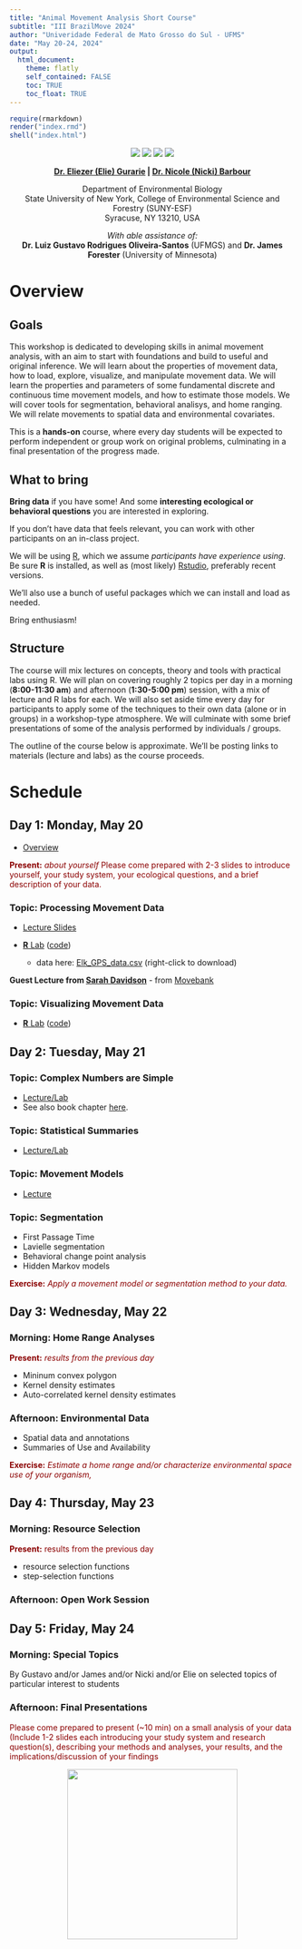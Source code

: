 ```yaml
---
title: "Animal Movement Analysis Short Course"
subtitle: "III BrazilMove 2024"
author: "Univeridade Federal de Mato Grosso do Sul - UFMS" 
date: "May 20-24, 2024"
output: 
  html_document:
    theme: flatly
    self_contained: FALSE
    toc: TRUE
    toc_float: TRUE
---
```


```r
require(rmarkdown)
render("index.rmd")
shell("index.html")
```


<center>

![](images/logo_ecomov_sem_fundo.webp)
![](images/CAPES print logo_editado.webp)
![](images/logo-original-fundo-claro.webp)
![](images/SUNY_ESF_logo.png)

**[Dr. Eliezer (Elie) Gurarie](mailto:egurarie@esf.edu) | [Dr. Nicole (Nicki) Barbour](mailto:barbour@esf.edu)**

Department of Environmental Biology <br>
State University of New York, College of Environmental Science and Forestry (SUNY-ESF) <br>
Syracuse, NY 13210, USA

*With able assistance of:*<br> **Dr. Luiz Gustavo Rodrigues Oliveira-Santos** (UFMGS) and   **Dr. James Forester** (University of Minnesota)

</center>

# Overview

## Goals

This workshop is dedicated to developing skills in animal movement analysis, with an aim to start with foundations and build to useful and original inference.  We will learn about the properties of movement data, how to load, explore, visualize, and manipulate movement data.  We will learn the  properties and parameters of some fundamental discrete and continuous time movement models, and how to estimate those models.  We will cover tools for segmentation, behavioral analisys, and home ranging. We will relate movements to spatial data and environmental covariates.

This is a **hands-on** course, where every day students will be expected to perform independent or group work on original problems, culminating in a final presentation of the progress made.  

## What to bring

**Bring data** if you have some!  And some **interesting ecological or behavioral questions** you are interested in exploring.  

If you don't have data that feels relevant, you can work with other participants on an in-class project.

We will be using [R](https://cran.r-project.org/), which we assume *participants have experience using*.  Be sure **R** is installed, as well as (most likely) [Rstudio](https://posit.co/download/rstudio-desktop/), preferably recent versions.  

We'll also use a bunch of useful packages which we can install and load as needed.  

Bring enthusiasm! 


## Structure

The course will mix lectures on concepts, theory and tools with practical labs using R. We will plan on covering roughly 2 topics per day in a morning (**8:00-11:30 am**) and afternoon (**1:30-5:00 pm**) session, with a mix of lecture and R labs for each.  We will also set aside time every day for participants to apply some of the techniques to their own data (alone or in groups) in a workshop-type atmosphere.  We will culminate with some brief presentations of some of the analysis performed by individuals / groups.  

The outline of the course below is approximate.  We'll be posting links to materials (lecture and labs) as the course proceeds.  


# Schedule 

## Day 1: Monday, May 20

- [Overview](Day1/01_Overview/Overview.html)

<font color = "darkred"> 
**Present:** *about yourself*
Please come prepared with 2-3 slides to introduce yourself, your study system, your ecological questions, and a brief description of your data. 
</font>

### Topic: Processing Movement Data

- [Lecture Slides](Day1/02_ProcessingData/PreliminaryProcessing.html)

- [**R** Lab](Day1/02_ProcessingData/Lab1_DataProcessing.html) ([code](Day1/02_ProcessingData/Lab1_DataProcessing.R))
  - data here: [Elk_GPS_data.csv](data/Elk_GPS_data.csv) (right-click to download)
  
**Guest Lecture from [Sarah Davidson](https://www.ab.mpg.de/person/98230/2736)** - from [Movebank](https://www.movebank.org/cms/movebank-main) 

### Topic: Visualizing Movement Data

- [**R** Lab](Day1/03_SummariesVisualization/Lab02_SomeVisualizations.html) ([code](Day1/03_SummariesVisualization/Lab02_SomeVisualizations.R))


## Day 2: Tuesday, May 21

### Topic: Complex Numbers are Simple

- [Lecture/Lab](Day2/04_ComplexNumbers/ComplexNumbers.html)
- See also book chapter [here](https://eligurarie.github.io/MovementEcologyBook/part2_data_and_manipulations/complex_numbers.html).  

### Topic: Statistical Summaries

- [Lecture/Lab](Day2/05_StatisticalSummaries/Lab_StatisticalSummaries.html)


### Topic: Movement Models

- [Lecture](Day3/06_MovementModels/DiscreteMovementModels.html)


### Topic: **Segmentation**

- First Passage Time
- Lavielle segmentation
- Behavioral change point analysis
- Hidden Markov models

<font color = "darkred"> 
**Exercise:** *Apply a movement model or segmentation method to your data.*
</font>

## Day 3: Wednesday, May 22

### Morning:  **Home Range Analyses**

<font color = "darkred"> 
**Present:** *results from the previous day*
</font>

- Mininum convex polygon
- Kernel density estimates
- Auto-correlated kernel density estimates

### Afternoon:  **Environmental Data**

- Spatial data and annotations
- Summaries of Use and Availability

<font color = "darkred"> 
**Exercise:** *Estimate a home range and/or characterize environmental space use of your organism,*
</font>

## Day 4: Thursday, May 23

### Morning: **Resource Selection**

<font color = "darkred"> 
**Present:** results from the previous day 
</font>

- resource selection functions
- step-selection functions

### Afternoon:  **Open Work Session**

## Day 5: Friday, May 24

### Morning: Special Topics

By Gustavo and/or James and/or Nicki and/or Elie on selected topics of particular interest to students


### Afternoon: **Final Presentations**

<font color = "darkred">

Please come prepared to present (~10 min) on a small analysis of your data (Include 1-2 slides each introducing your study system and research question(s), describing your methods and analyses, your results, and the implications/discussion of your findings

</font>
 
<center>
<img src="https://eligurarie.github.io/MovementEcologyBook/images/Muybridge_Buffalo_galloping.gif" width ="300">
</center>
